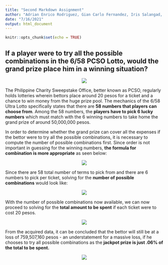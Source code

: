 ```yaml
---
title: "Second Markdown Assignment"
author: "Adrian Enrico Rodriguez, Gian Carlo Fernandez, Iris Salangad, John Kyle C. Lluz"
date: "7/16/2021"
output: html_document
---
```


```r
knitr::opts_chunk$set(echo = TRUE)
```


## If a player were to try all the possible combinations in the 6/58 PCSO Lotto, would the grand prize place him in a winning situation?

<center>
![](https://pcsolottoresult.info/wp-content/uploads/2020/02/6-58-Lotto-Result.png)
</center>

  The Philippine Charity Sweepstake Office, better known as PCSO, regularly holds lotteries wherein bettors place around 20 pesos for a ticket and a chance to win money from the huge prize pool.  The mechanics of the 6/58 Ultra Lotto specifically states that there are **58 numbers that players can choose from**.  Among the 58 numbers, the **players have to pick 6 lucky numbers** which must match with the 6 winning numbers to take home the grand prize of around 50,000,000 pesos.

  In order to determine whether the grand prize can cover all the expenses if the bettor were to try all the possible combinations, it is necessary to compute the number of possible combinations first.  Since order is not important in guessing for the winning numbers, **the formula for combination is more appropriate** as seen below:

<center>
![](https://i.postimg.cc/kMZsFsfM/Screen-Shot-2021-07-16-at-12-52-29-PM.png)
</center>

  Since there are 58 total number of terms to pick from and there are 6 numbers to pick per ticket, solving for the **number of possible combinations** would look like:

<center>
![](https://i.postimg.cc/cJ9kqSMw/Screen-Shot-2021-07-16-at-12-54-21-PM.png)
</center>

  With the number of possible combinations now available, we can now proceed to solving for the **total amount to be spent** if each ticket were to cost 20 pesos.

<center>
![](https://i.postimg.cc/Yq5XkRWD/Screen-Shot-2021-07-16-at-12-49-52-PM.png)
</center>

  From the acquired data, it can be concluded that the bettor will still be at a loss of 759,507,160 pesos - an understatement for a massive loss, if he chooses to try all possible combinations as the **jackpot prize is just .06% of the total to be spent.**

<center>
![](https://i.postimg.cc/MHKGn1fh/Screen-Shot-2021-07-16-at-12-56-38-PM.png)
</center>